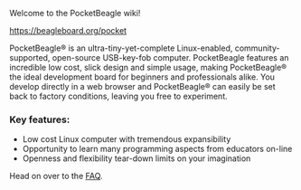 Welcome to the PocketBeagle wiki!

https://beagleboard.org/pocket

PocketBeagle® is an ultra-tiny-yet-complete Linux-enabled, community-supported, open-source USB-key-fob computer. PocketBeagle features an incredible low cost, slick design and simple usage, making PocketBeagle® the ideal development board for beginners and professionals alike. You develop directly in a web browser and PocketBeagle® can easily be set back to factory conditions, leaving you free to experiment.

===Key features:===
* Low cost Linux computer with tremendous expansibility
* Opportunity to learn many programming aspects from educators on-line
* Openness and flexibility tear-down limits on your imagination

Head on over to the [[FAQ]].
